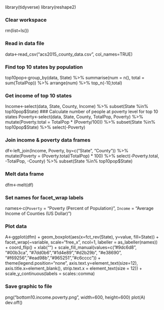 library(tidyverse)
library(reshape2)

### Clear workspace
rm(list=ls())

### Read in data file
data<-read_csv("acs2015_county_data.csv", col_names=TRUE)

### Find top 10 states by population
top10pop<-group_by(data, State) %>% summarise(num = n(), total = sum(TotalPop)) %>% arrange(num) %>% top_n(-10,total)

### Get income of top 10 states
Income<-select(data, State, County, Income) %>% subset(State %in% top10pop$State)
### Calculate number of people at poverty level for top 10 states
Poverty<-select(data, State, County, TotalPop, Poverty) %>% mutate(Poverty.total = TotalPop * (Poverty/100)) %>% subset(State %in% top10pop$State) %>% select(-Poverty)

### Join income & poverty data frames
df<-left_join(Income, Poverty, by=c("State", "County")) %>% mutate(Poverty = (Poverty.total/TotalPop) * 100) %>% select(-Poverty.total, -TotalPop, -County) %>% subset(State %in% top10pop$State)

### Melt data frame
dfm<-melt(df)

### Set names for facet_wrap labels
names<-c(`Poverty` = "Poverty (Percent of Population)", `Income` = "Average Income of Counties (US Dollar)")

### Plot data
A<-ggplot(dfm) +
  geom_boxplot(aes(x=fct_rev(State), y=value, fill=State)) +
  facet_wrap(~variable, scale="free_x", ncol=1, labeller = as_labeller(names)) +
  coord_flip() +
  xlab("") +
  scale_fill_manual(values=c("#9dc6d8", "#00b3ca", "#7dd0b6","#1d4e89","#d2b29b", "#e38690", "#f69256","#ead98b","#965251","#c6cccc")) +
  theme(legend.position="none", axis.text.y=element_text(size=12), axis.title.x=element_blank(), strip.text.x = element_text(size = 12)) +
  scale_y_continuous(labels = scales::comma)

### Save graphic to file
png("bottom10.income.poverty.png", width=600, height=600)
plot(A)
dev.off()
